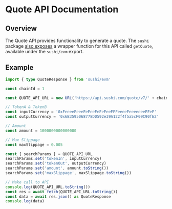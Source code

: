 # Quote API Documentation

## Overview
The Quote API provides functionality to generate a quote.
The `sushi` package [also exposes](/sdk/quote) a wrapper function for this API called `getQuote`, available under the `sushi/evm` export.

## Example

```ts twoslash
import { type QuoteResponse } from 'sushi/evm'

const chainId = 1

const QUOTE_API_URL = new URL('https://api.sushi.com/quote/v7/' + chainId)

// TokenA & TokenB
const inputCurrency = '0xEeeeeEeeeEeEeeEeEeEeeEEEeeeeEeeeeeeeEEeE'
const outputCurrency = '0x6B3595068778DD592e39A122f4f5a5cF09C90fE2'

// Amount
const amount = 1000000000000000

// Max Slippage
const maxSlippage = 0.005

const { searchParams } = QUOTE_API_URL
searchParams.set('tokenIn', inputCurrency)
searchParams.set('tokenOut', outputCurrency)
searchParams.set('amount', amount.toString())
searchParams.set('maxSlippage', maxSlippage.toString())

// Make call to API
console.log(QUOTE_API_URL.toString())
const res = await fetch(QUOTE_API_URL.toString())
const data = await res.json() as QuoteResponse
console.log(data)
```


